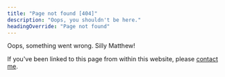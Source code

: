 ```yaml
---
title: "Page not found [404]"
description: "Oops, you shouldn't be here."
headingOverride: "Page not found"
---
```



<Char which="frog" emotion="confused">
  Oops, something went wrong. Silly Matthew!
</Char>

If you've been linked to this page from within this website, please [contact me](/#contact).
